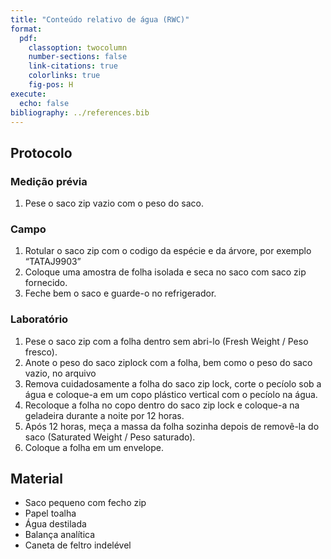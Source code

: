 ```yaml
---
title: "Conteúdo relativo de água (RWC)"
format:
  pdf:
    classoption: twocolumn
    number-sections: false
    link-citations: true
    colorlinks: true
    fig-pos: H
execute:
  echo: false
bibliography: ../references.bib
---
```


## Protocolo

### Medição prévia

1.  Pese o saco zip vazio com o peso do saco.

### Campo

1.  Rotular o saco zip com o codigo da espécie e da árvore, por exemplo "TATAJ9903"
2.  Coloque uma amostra de folha isolada e seca no saco com saco zip fornecido.
3.  Feche bem o saco e guarde-o no refrigerador.

### Laboratório

1.  Pese o saco zip com a folha dentro sem abri-lo (Fresh Weight / Peso fresco).
2.  Anote o peso do saco ziplock com a folha, bem como o peso do saco vazio, no arquivo
3.  Remova cuidadosamente a folha do saco zip lock, corte o pecíolo sob a água e coloque-a em um copo plástico vertical com o pecíolo na água.
4.  Recoloque a folha no copo dentro do saco zip lock e coloque-a na geladeira durante a noite por 12 horas.
5.  Após 12 horas, meça a massa da folha sozinha depois de removê-la do saco (Saturated Weight / Peso saturado).
6.  Coloque a folha em um envelope.

## Material

-   Saco pequeno com fecho zip
-   Papel toalha
-   Água destilada
-   Balança analítica
-   Caneta de feltro indelével
